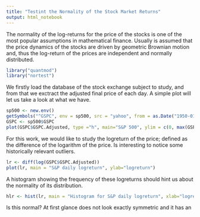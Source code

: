 ```yaml
---
title: "Testint the Normality of the Stock Market Returns"
output: html_notebook
---
```


The normality of the log-returns for the price of the stocks is one of the most popular assumptions in mathematical finance. Usually is assumed that the price dynamics of the stocks are driven by geometric Brownian motion and, thus the log-return of the prices are independent and normally distributed.


```r
library("quantmod")
library("nortest")
```

We firstly load the database of the stock exchange subject to study, and from that we exctract the adjusted final price of each day. A simple plot will let us take a look at what we have.

```r
sp500 <- new.env()
getSymbols("^GSPC", env = sp500, src = "yahoo", from = as.Date("1950-01-01"), to = as.Date("2017-12-31"))
GSPC <- sp500$GSPC
plot(GSPC$GSPC.Adjusted, type ="h", main="S&P 500", ylim = c(0, max(GSPC$GSPC.Adjusted)))
```

For this work, we would like to study the logreturn of the price; defined as the difference of the logarithm of the price. Is interesting to notice some historically relevant outliers.

```r
lr <- diff(log(GSPC$GSPC.Adjusted))
plot(lr, main = "S&P daily logreturn", ylab="logreturn")
```

A histogram showing the frequency of these logreturns should hint us about the normality of its distribution.

```r
hlr <- hist(lr, main = "Histogram for S&P daily logreturn", xlab="logreturn", ylab="normalized frequency", border="blue", col="green", xlim=c(-0.1,0.1), las=1, breaks=500, prob=TRUE)
```
Is this normal? At first glance does not look  exactly symmetric and it has an 

